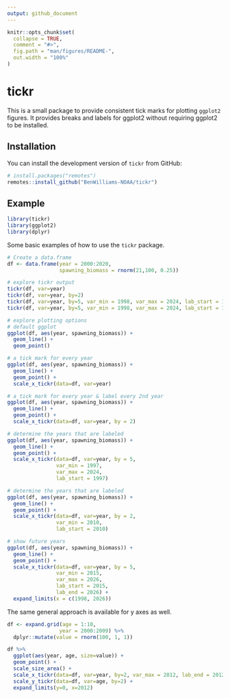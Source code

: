 ---
output: github_document
---

<!-- README.md is generated from README.Rmd. Please edit that file -->

```{r, include = FALSE}
knitr::opts_chunk$set(
  collapse = TRUE,
  comment = "#>",
  fig.path = "man/figures/README-",
  out.width = "100%"
)
```

# tickr

<!-- badges: start -->
<!-- badges: end -->

This is a small package to provide consistent tick marks for plotting `ggplot2` figures. 
It provides breaks and labels for ggplot2 without requiring ggplot2 to be installed.

## Installation

You can install the development version of `tickr` from GitHub:

``` r
# install.packages("remotes")
remotes::install_github("BenWilliams-NOAA/tickr")
```

## Example

```{r setup}
library(tickr)
library(ggplot2)
library(dplyr)
```

Some basic examples of how to use the `tickr` package.

```{r}
# Create a data.frame
df <- data.frame(year = 2000:2020,
                 spawning_biomass = rnorm(21,100, 0.25))

# explore tickr output
tickr(df, var=year)
tickr(df, var=year, by=2)
tickr(df, var=year, by=5, var_min = 1998, var_max = 2024, lab_start = 1998, lab_end = 2017)
tickr(df, var=year, by=5, var_min = 1998, var_max = 2024, lab_start = 1998, lab_end = 2017)

# explore plotting options
# default ggplot
ggplot(df, aes(year, spawning_biomass)) + 
  geom_line() +
  geom_point()

# a tick mark for every year
ggplot(df, aes(year, spawning_biomass)) + 
  geom_line() +
  geom_point() +
  scale_x_tickr(data=df, var=year)

# a tick mark for every year & label every 2nd year
ggplot(df, aes(year, spawning_biomass)) + 
  geom_line() +
  geom_point() +
  scale_x_tickr(data=df, var=year, by = 2)

# determine the years that are labeled
ggplot(df, aes(year, spawning_biomass)) + 
  geom_line() +
  geom_point() +
  scale_x_tickr(data=df, var=year, by = 5, 
                var_min = 1997, 
                var_max = 2024, 
                lab_start = 1997) 

# determine the years that are labeled
ggplot(df, aes(year, spawning_biomass)) + 
  geom_line() +
  geom_point() +
  scale_x_tickr(data=df, var=year, by = 2, 
                var_min = 2010, 
                lab_start = 2010)

# show future years
ggplot(df, aes(year, spawning_biomass)) + 
  geom_line() +
  geom_point() +
  scale_x_tickr(data=df, var=year, by = 5, 
                var_min = 2015, 
                var_max = 2026, 
                lab_start = 2015, 
                lab_end = 2026) +
  expand_limits(x = c(1998, 2026)) 

```

The same general approach is available for y axes as well.

```{r}
df <- expand.grid(age = 1:10,
                 year = 2000:2009) %>% 
  dplyr::mutate(value = rnorm(100, 1, 1))

df %>% 
  ggplot(aes(year, age, size=value)) + 
  geom_point() +
  scale_size_area() +
  scale_x_tickr(data=df, var=year, by=2, var_max = 2012, lab_end = 2012) +
  scale_y_tickr(data=df, var=age, by=2) +
  expand_limits(y=0, x=2012)


```

